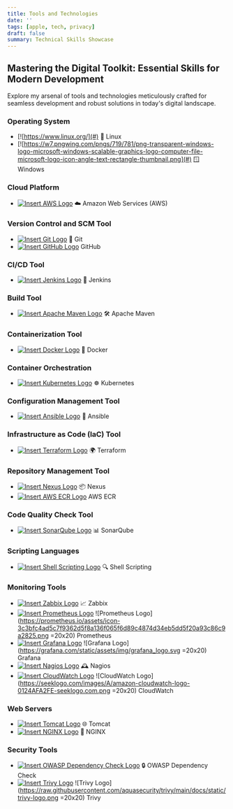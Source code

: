 ```yaml
---
title: Tools and Technologies
date: ''
tags: [apple, tech, privacy]
draft: false
summary: Technical Skills Showcase
---
```


## Mastering the Digital Toolkit: Essential Skills for Modern Development

Explore my arsenal of tools and technologies meticulously crafted for seamless development and robust solutions in today's digital landscape.

### Operating System
- [![https://www.linux.org/](#) 🐧 Linux
- [![https://w7.pngwing.com/pngs/719/781/png-transparent-windows-logo-microsoft-windows-scalable-graphics-logo-computer-file-microsoft-logo-icon-angle-text-rectangle-thumbnail.png](#) 🪟 Windows

### Cloud Platform
- [![Insert AWS Logo](https://example.com/aws_logo.gif)](#) ☁️ Amazon Web Services (AWS)

### Version Control and SCM Tool
- [![Insert Git Logo](https://example.com/git_logo.gif)](#) 🐙 Git
- [![Insert GitHub Logo](https://example.com/github_logo.gif)](#) GitHub

### CI/CD Tool
- [![Insert Jenkins Logo](https://example.com/jenkins_logo.gif)](#) 🔧 Jenkins

### Build Tool
- [![Insert Apache Maven Logo](https://example.com/maven_logo.gif)](#) 🛠️ Apache Maven

### Containerization Tool
- [![Insert Docker Logo](https://example.com/docker_logo.gif)](#) 🐳 Docker

### Container Orchestration
- [![Insert Kubernetes Logo](https://example.com/kubernetes_logo.gif)](#) ☸️ Kubernetes

### Configuration Management Tool
- [![Insert Ansible Logo](https://example.com/ansible_logo.gif)](#) 🔧 Ansible

### Infrastructure as Code (IaC) Tool
- [![Insert Terraform Logo](https://example.com/terraform_logo.gif)](#) 🌍 Terraform

### Repository Management Tool
- [![Insert Nexus Logo](https://example.com/nexus_logo.gif)](#) 📦 Nexus
- [![Insert AWS ECR Logo](https://example.com/aws_ecr_logo.gif)](#) AWS ECR

### Code Quality Check Tool
- [![Insert SonarQube Logo](https://example.com/sonarqube_logo.gif)](#) 📊 SonarQube

### Scripting Languages
- [![Insert Shell Scripting Logo](https://example.com/shell_logo.gif)](#) 🔍 Shell Scripting

### Monitoring Tools
- [![Insert Zabbix Logo](https://example.com/zabbix_logo.gif)](#) 📈 Zabbix
- [![Insert Prometheus Logo](https://example.com/prometheus_logo.gif)](#) ![Prometheus Logo](https://prometheus.io/assets/icon-3c3bfc4ad5c7f9362d5f8a136f065f6d89c4874d34eb5dd5f20a93c86c9a2825.png =20x20) Prometheus
- [![Insert Grafana Logo](https://example.com/grafana_logo.gif)](#) ![Grafana Logo](https://grafana.com/static/assets/img/grafana_logo.svg =20x20) Grafana
- [![Insert Nagios Logo](https://example.com/nagios_logo.gif)](#) 🕰️ Nagios
- [![Insert CloudWatch Logo](https://example.com/cloudwatch_logo.gif)](#) ![CloudWatch Logo](https://seeklogo.com/images/A/amazon-cloudwatch-logo-0124AFA2FE-seeklogo.com.png =20x20) CloudWatch

### Web Servers
- [![Insert Tomcat Logo](https://example.com/tomcat_logo.gif)](#) 🌐 Tomcat
- [![Insert NGINX Logo](https://example.com/nginx_logo.gif)](#) 📡 NGINX

### Security Tools
- [![Insert OWASP Dependency Check Logo](https://example.com/owasp_logo.gif)](#) 🔒 OWASP Dependency Check
- [![Insert Trivy Logo](https://example.com/trivy_logo.gif)](#) ![Trivy Logo](https://raw.githubusercontent.com/aquasecurity/trivy/main/docs/static/trivy-logo.png =20x20) Trivy
